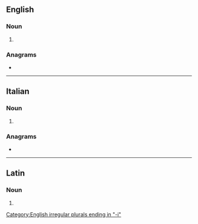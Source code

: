 ==English==

===Noun===
{{head|en|noun form}}

# {{plural of|embolus|lang=en}}

===Anagrams===
* {{anagrams|en|a=beilmo|-mobile|Mobile|bemoil|emboil|mobile}}

[[Category:English irregular plurals ending in "-i"]]

----

==Italian==

===Noun===
{{head|it|noun plural form|g=m}}

# {{plural of|embolo|lang=it}}

===Anagrams===
* {{l|it|mobile}}

----

==Latin==

===Noun===
{{la-noun-form|embolī}}

# {{inflection of|embolum||gen|s|lang=la}}